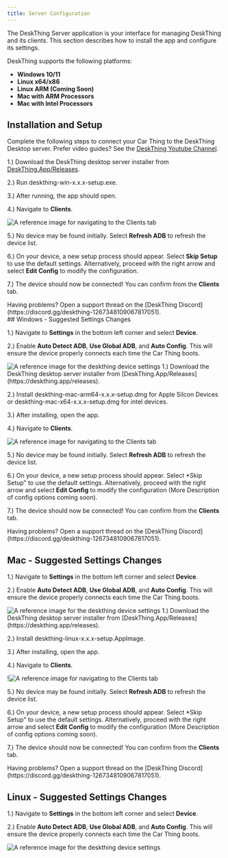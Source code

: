 ```yaml
---
title: Server Configuration
---
```




The DeskThing Server application is your interface for managing DeskThing and its clients. This section describes how to install the app and configure its settings. 

DeskThing supports the following platforms:

- **Windows 10/11**
- **Linux x64/x86**
- **Linux ARM (Coming Soon)**
- **Mac with ARM Processors**
- **Mac with Intel Processors**

## Installation and Setup
Complete the following steps to connect your Car Thing to the DeskThing Desktop server. Prefer video guides? See the [DeskThing Youtube Channel](https://www.youtube.com/@DeskThing).

<Tabs syncKey="system">
  <TabItem label="Windows" icon='seti:windows'>

1.) Download the DeskThing desktop server installer from [DeskThing.App/Releases](https://deskthing.app/releases).

2.) Run deskthing-win-x.x.x-setup.exe.

3.) After running, the app should open.

4.) Navigate to **Clients**.

<Image src={DeskThing_Clients} alt="A reference image for navigating to the Clients tab"/>

5.) No device may be found initially. Select **Refresh ADB** to refresh the device list.

6.) On your device, a new setup process should appear. Select **Skip Setup** to use the default settings.
Alternatively, proceed with the right arrow and select **Edit Config** to modify the configuration. 

7.) The device should now be connected! You can confirm from the **Clients** tab.

<Aside type='note'>Having problems? Open a support thread on the [DeskThing Discord](https://discord.gg/deskthing-1267348109067817051).</Aside>   
## Windows - Suggested Settings Changes

1.) Navigate to **Settings** in the bottom left corner and select **Device**. 

2.) Enable **Auto Detect ADB**, **Use Global ADB**, and **Auto Config**. This will ensure the device properly connects each time the Car Thing boots.

<Image src={Device_Settings} alt="A reference image for the deskthing device settings"/>
  </TabItem>
    
  <TabItem label="Mac" icon='apple'>
1.) Download the DeskThing desktop server installer from [DeskThing.App/Releases](https://deskthing.app/releases).

2.) Install deskthing-mac-arm64-x.x.x-setup.dmg for Apple Silcon Devices or deskthing-mac-x64-x.x.x-setup.dmg for intel devices.

3.) After installing, open the app.

4.) Navigate to **Clients**.

<Image src={DeskThing_Clients} alt="A reference image for navigating to the Clients tab"/>

5.) No device may be found initially. Select **Refresh ADB** to refresh the device list.

6.) On your device, a new setup process should appear. Select *Skip Setup" to use the default settings.
Alternatively, proceed with the right arrow and select **Edit Config** to modify the configuration (More Description of config options coming soon).

7.) The device should now be connected! You can confirm from the **Clients** tab.

<Aside type='note'>Having problems? Open a support thread on the [DeskThing Discord](https://discord.gg/deskthing-1267348109067817051).</Aside>   

## Mac - Suggested Settings Changes


1.) Navigate to **Settings** in the bottom left corner and select **Device**. 

2.) Enable **Auto Detect ADB**, **Use Global ADB**, and **Auto Config**. This will ensure the device properly connects each time the Car Thing boots.

<Image src={Device_Settings} alt="A reference image for the deskthing device settings"/>
  </TabItem>

  <TabItem label="Linux" icon='linux'>
1.) Download the DeskThing desktop server installer from [DeskThing.App/Releases](https://deskthing.app/releases).

2.) Install deskthing-linux-x.x.x-setup.AppImage.

3.) After installing, open the app.

4.) Navigate to **Clients**.

!<Image src={DeskThing_Clients} alt="A reference image for navigating to the Clients tab"/>

5.) No device may be found initially. Select **Refresh ADB** to refresh the device list.

6.) On your device, a new setup process should appear. Select *Skip Setup" to use the default settings.
Alternatively, proceed with the right arrow and select **Edit Config** to modify the configuration (More Description of config options coming soon). 

7.) The device should now be connected! You can confirm from the **Clients** tab.

<Aside type='note'>Having problems? Open a support thread on the [DeskThing Discord](https://discord.gg/deskthing-1267348109067817051).</Aside>   

## Linux - Suggested Settings Changes


1.) Navigate to **Settings** in the bottom left corner and select **Device**. 

2.) Enable **Auto Detect ADB**, **Use Global ADB**, and **Auto Config**. This will ensure the device properly connects each time the Car Thing boots.

<Image src={Device_Settings} alt="A reference image for the deskthing device settings"/>    
  </TabItem>
</Tabs>
